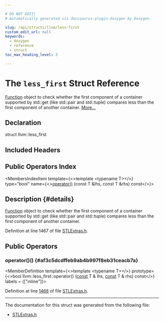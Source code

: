 ```yaml
---

# DO NOT EDIT!
# Automatically generated via docusaurus-plugin-doxygen by Doxygen.

slug: /api/structs/llvm/less-first
custom_edit_url: null
keywords:
  - doxygen
  - reference
  - struct
toc_max_heading_level: 3

---
```





# The `less_first` Struct Reference

<DoxygenPage pluginConfig={pluginConfig}>

<a href="/docs/api/classes/llvm/function">Function</a> object to check whether the first component of a container supported by std::get (like std::pair and std::tuple) compares less than the first component of another container. <a href="#details">More...</a>

## Declaration

<CodeBlock>struct llvm::less_first</CodeBlock>

## Included Headers

<IncludesList>
<IncludesListItem
  filePath="llvm/ADT/STLExtras.h"
  permalink="/docs/api/files/include/include/llvm/include/llvm/adt/stlextras-h"
  isLocal="true" />
</IncludesList>

## Public Operators Index

<MembersIndex>

<MembersIndexItem
  template={<>template &lt;typename T&gt;</>}
  type="bool"
  name={<><a href="#af3c5dcdffeb9ab4b997f8eb31ceacb7a">operator()</a> (const T &amp;lhs, const T &amp;rhs) const</>}>
</MembersIndexItem>

</MembersIndex>

## Description {#details}

<a href="/docs/api/classes/llvm/function">Function</a> object to check whether the first component of a container supported by std::get (like std::pair and std::tuple) compares less than the first component of another container.

Definition at line 1467 of file <a href="/docs/api/files/include/include/llvm/include/llvm/adt/stlextras-h">STLExtras.h</a>.

<SectionDefinition>

## Public Operators

### operator()() {#af3c5dcdffeb9ab4b997f8eb31ceacb7a}

<MemberDefinition
  template={<>template &lt;typename T&gt;</>}
  prototype={<>bool llvm::less&#95;first::operator() (<a href="/docs/api/files/lib/lib/target/lib/target/aarch64/aarch64promoteconstant-cpp/#a90f8350fecae261c25be85d38b451bff">const</a> T &amp; lhs, <a href="/docs/api/files/lib/lib/target/lib/target/aarch64/aarch64promoteconstant-cpp/#a90f8350fecae261c25be85d38b451bff">const</a> T &amp; rhs) const</>}
  labels = {["inline"]}>

Definition at line <a href="/docs/api/files/include/include/llvm/include/llvm/adt/stlextras-h/#l01468">1468</a> of file <a href="/docs/api/files/include/include/llvm/include/llvm/adt/stlextras-h">STLExtras.h</a>.
</MemberDefinition>

</SectionDefinition>

<hr/>

The documentation for this struct was generated from the following file:

<ul>
<li><a href="/docs/api/files/include/include/llvm/include/llvm/adt/stlextras-h">STLExtras.h</a></li>
</ul>

</DoxygenPage>
